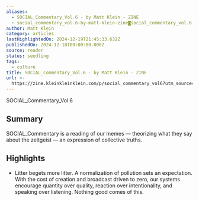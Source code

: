 ```yaml
---
aliases:
  - SOCIAL_Commentary_Vol.6 - by Matt Klein - ZINE
  - social_commentary_vol.6-by-matt-klein-zine◙social_commentary_vol.6
author: Matt Klein
category: articles
lastHighlightedOn: 2024-12-19T21:45:33.632Z
publishedOn: 2024-12-18T00:00:00.000Z
source: reader
status: seedling
tags:
  - culture
title: SOCIAL_Commentary_Vol.6 - by Matt Klein - ZINE
url: >-
  https://zine.kleinkleinklein.com/p/social_commentary_vol6?utm_source=post-email-title&publication_id=260920&post_id=145169539&utm_campaign=email-post-title&isFreemail=false&r=og9hp&triedRedirect=true&utm_medium=email
---
```

SOCIAL_Commentary_Vol.6

## Summary

SOCIAL_Commentary is a reading of our memes — theorizing what they say about the zeitgeist — an expression of collective truths.

## Highlights

- Litter begets more litter. A normalization of pollution sets an expectation. With the cost of creation and broadcast driven to zero, our systems encourage quantity over quality, reaction over intentionality, and speaking over listening. Nothing good comes of this.
